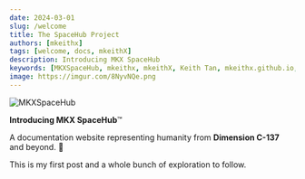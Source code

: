```yaml
---
date: 2024-03-01
slug: /welcome
title: The SpaceHub Project
authors: [mkeithx]
tags: [welcome, docs, mkeithX]
description: Introducing MKX SpaceHub
keywords: [MKXSpaceHub, mkeithx, mkeithX, Keith Tan, mkeithx.github.io, welcome]
image: https://imgur.com/8NyvNQe.png
---
```





![MKXSpaceHub](https://imgur.com/8NyvNQe.png "MKXSpaceHub")

<!-- # Introducing MKX SpaceHub -->

**Introducing MKX SpaceHub**™

<!-- truncate -->

A documentation website representing humanity from **Dimension C-137** and beyond. 🚀




This is my first post and a whole bunch of exploration to follow.


<!-- <KitiplexLogo className="logoBadge"/> -->

<Kitiplex className="logoBadge"/>


<Docusaurus className="logoBadge"/>

